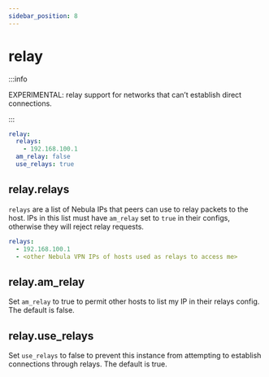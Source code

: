 ```yaml
---
sidebar_position: 8
---
```


# relay

:::info

EXPERIMENTAL: relay support for networks that can’t establish direct connections.

:::

```yml
relay:
  relays:
    - 192.168.100.1
  am_relay: false
  use_relays: true
```

## relay.relays

`relays` are a list of Nebula IPs that peers can use to relay packets to the host. IPs in this list must have `am_relay`
set to `true` in their configs, otherwise they will reject relay requests.

```yml
relays:
  - 192.168.100.1
  - <other Nebula VPN IPs of hosts used as relays to access me>
```

## relay.am_relay

Set `am_relay` to true to permit other hosts to list my IP in their relays config. The default is false.

## relay.use_relays

Set `use_relays` to false to prevent this instance from attempting to establish connections through relays. The default
is true.
